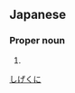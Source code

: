 ==Japanese==
{{ja-kanjitab|茂|有}}

===Proper noun===
{{ja-pos|proper|しげくに}}

# {{given name|male|lang=ja}}

[[Category:Japanese male given names|しげくに]]